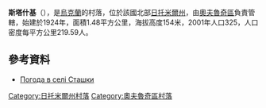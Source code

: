 {{coord|51|20|34|N|28|49|16|E|scale:30000|display=title}}

'''斯塔什基'''（{{lang-uk|Сташки}}），是[[烏克蘭|烏克蘭]]的村落，位於該國北部[[日托米爾州|日托米爾州]]，由[[奧夫魯奇區|奧夫魯奇區]]負責管轄，始建於1924年，面積1.48平方公里，海拔高度154米，2001年人口325，人口密度每平方公里219.59人。

==參考資料==
* [http://weather.in.ua/ua/zhitomirskaja/25079 Погода в селі Сташки] {{Wayback|url=http://weather.in.ua/ua/zhitomirskaja/25079 |date=20111219142916 }}

{{DEFAULTSORT:Сташки}}
[[Category:日托米爾州村落|Category:日托米爾州村落]]
[[Category:奧夫魯奇區村落|Category:奧夫魯奇區村落]]


{{Zhytomyr-geo-stub}}
